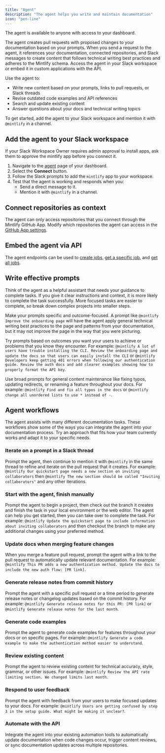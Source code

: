 ```yaml
---
title: "Agent"
description: "The agent helps you write and maintain documentation"
icon: "pen-line"
---
```


<Info>
  The agent is available to anyone with access to your dashboard.
</Info>

The agent creates pull requests with proposed changes to your documentation based on your prompts. When you send a request to the agent, it references your documentation, connected repositories, and Slack messages to create content that follows technical writing best practices and adheres to the Mintlify schema. Access the agent in your Slack workspace or embed it in custom applications with the API.

Use the agent to:

- Write new content based on your prompts, links to pull requests, or Slack threads
- Revise outdated code examples and API references
- Search and update existing content
- Answer questions about your docs and technical writing topics

To get started, add the agent to your Slack workspace and mention it with `@mintlify` in a channel.

## Add the agent to your Slack workspace

<Note>
  If your Slack Workspace Owner requires admin approval to install apps, ask them to approve the mintlify app before you connect it.
</Note>

1. Navigate to the [agent](https://dashboard.mintlify.com/products/agent) page of your dashboard.
2. Select the **Connect** button.
3. Follow the Slack prompts to add the `mintlify` app to your workspace.
4. Test that the agent is working and responds when you:
    - Send a direct message to it.
    - Mention it with `@mintlify` in a channel.

## Connect repositories as context

The agent can only access repositories that you connect through the Mintlify GitHub App. Modify which repositories the agent can access in the [GitHub App settings](https://github.com/apps/mintlify/installations/new).

## Embed the agent via API

The agent endpoints can be used to [create jobs](/api-reference/agent/create-agent-job), [get a specific job](/api-reference/agent/get-agent-job), and [get all jobs](/api-reference/agent/get-all-jobs).

## Write effective prompts

Think of the agent as a helpful assistant that needs your guidance to complete tasks. If you give it clear instructions and context, it is more likely to complete the task successfully. More focused tasks are easier to complete, so break down complex projects into smaller steps.

Make your prompts specific and outcome-focused. A prompt like `@mintlify Improve the onboarding page` will have the agent apply general technical writing best practices to the page and patterns from your documentation, but it may not improve the page in the way that you were picturing.

Try prompts based on outcomes you want your users to achieve or problems that you know they encounter. For example: `@mintlify A lot of users have trouble installing the CLI. Review the onboarding page and update the docs so that users can easily install the CLI` or `@mintlify Developers keep getting 401 errors when following our authentication guide. Review the auth docs and add clearer examples showing how to properly format the API key`.

Use broad prompts for general content maintenance like fixing typos, updating redirects, or renaming a feature throughout your docs. For example: `@mintlify Find and fix all typos in the docs` or `@mintlify change all unordered lists to use * instead of -`.

## Agent workflows

The agent assists with many different documentation tasks. These workflows show some of the ways you can integrate the agent into your documentation process. Try an approach that fits how your team currently works and adapt it to your specific needs.

### Iterate on a prompt in a Slack thread
Prompt the agent, then continue to mention it with `@mintlify` in the same thread to refine and iterate on the pull request that it creates. For example: `@mintlify Our quickstart page needs a new section on inviting collaborators` then `@mintlify The new section should be called "Inviting collaborators"` and any other iterations.

### Start with the agent, finish manually
Prompt the agent to begin a project, then check out the branch it creates and finish the task in your local environment or the web editor. The agent can help you get started, then you can take over to complete the task. For example: `@mintlify Update the quickstart page to include information about inviting collaborators` and then checkout the branch to make any additional changes using your preferred method.

### Update docs when merging feature changes
When you merge a feature pull request, prompt the agent with a link to the pull request to automatically update relevant documentation. For example: `@mintlify This PR adds a new authentication method. Update the docs to include the new auth flow: [PR link]`.

### Generate release notes from commit history
Prompt the agent with a specific pull request or a time period to generate release notes or changelog updates based on the commit history. For example: `@mintlify Generate release notes for this PR: [PR link]` or `@mintlify Generate release notes for the last month`.

### Generate code examples
Prompt the agent to generate code examples for features throughout your docs or on specific pages. For example: `@mintlify Generate a code example to make the authentication method easier to understand`.

### Review existing content
Prompt the agent to review existing content for technical accuracy, style, grammar, or other issues. For example: `@mintlify Review the API rate limiting section. We changed limits last month`.

### Respond to user feedback
Prompt the agent with feedback from your users to make focused updates to your docs. For example: `@mintlify Users are getting confused by step 3 in the setup guide. What might be making it unclear?`.

### Automate with the API
Integrate the agent into your existing automation tools to automatically update documentation when code changes occur, trigger content reviews, or sync documentation updates across multiple repositories.
